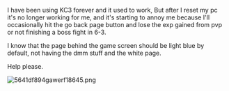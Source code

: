 I have been using KC3 forever and it used to work, But after I reset my pc it's no longer working for me, and it's starting to annoy me because I'll occasionally hit the go back page button and lose the exp gained from pvp or not finishing a boss fight in 6-3.

I know that the page behind the game screen should be light blue by default, not having the dmm stuff and the white page.

Help please.

[[File:5641df894gawerf18645.png|thumb]]<ac_metadata title="KC3 not working for me"> </ac_metadata>